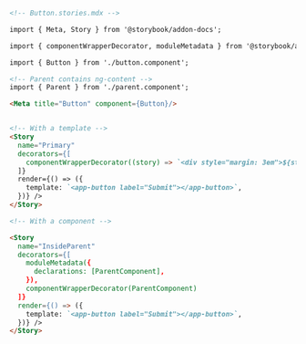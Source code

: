 ```md
<!-- Button.stories.mdx -->

import { Meta, Story } from '@storybook/addon-docs';

import { componentWrapperDecorator, moduleMetadata } from '@storybook/angular';

import { Button } from './button.component';

<!-- Parent contains ng-content -->
import { Parent } from './parent.component';

<Meta title="Button" component={Button}/>


<!-- With a template -->
<Story 
  name="Primary"
  decorators={[
    componentWrapperDecorator((story) => `<div style="margin: 3em">${story}</div>`)
  ]}
  render={() => ({
    template: `<app-button label="Submit"></app-button>`,
  })} />
</Story>

<!-- With a component -->

<Story 
  name="InsideParent"
  decorators={[
    moduleMetadata({
      declarations: [ParentComponent],
    }),
    componentWrapperDecorator(ParentComponent)
  ]}
  render={() => ({
    template: `<app-button label="Submit"></app-button>`,
  })} />
</Story>
```